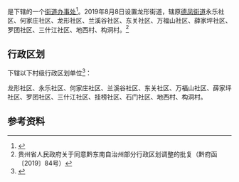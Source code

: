 {{中国乡级行政区|52/26/31/003/000
| 政府驻地 = 龙形社区
}}

'''{{PAGENAMEBASE}}'''是{{PRC admin/fullname|52/26/31/003/000|3}}下辖的一个[[街道办事处|街道办事处]]<ref>{{PRC admin/ref sgc|{{PRC admin/parent|52/26/31/003/000}}}}</ref>。2019年8月8日设置龙形街道，辖原[[德凤街道|德凤街道]]永乐社区、何家庄社区、龙形社区、兰溪谷社区、东关社区、万福山社区、薛家坪社区、罗团社区、三什江社区、地西村、构洞村。<ref>贵州省人民政府关于同意黔东南自治州部分行政区划调整的批复（黔府函〔2019〕84号）</ref>

== 行政区划 ==
{{PAGENAMEBASE}}下辖以下村级行政区划单位<ref>{{PRC admin/ref sgc|52/26/31/003/000}}</ref>：

龙形社区、永乐社区、何家庄社区、兰溪谷社区、东关社区、万福山社区、薛家坪社区、罗团社区、三什江社区、挂榜社区、石门社区、地西村、构洞村。

== 参考资料 ==
{{reflist}}

{{PRC admin/navcat|52/26/31/003/000}}